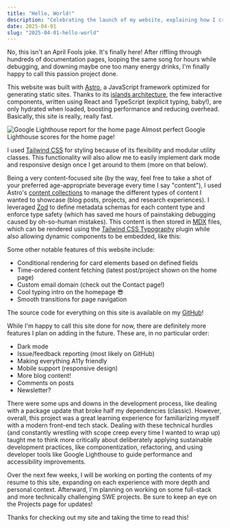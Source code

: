 ```yaml
---
title: "Hello, World!"
description: "Celebrating the launch of my website, explaining how I created it, and discussing what I want to do next."
date: 2025-04-01
slug: "2025-04-01-hello-world"
---
```



No, this isn't an April Fools joke. It's finally here! After riffling through hundreds of documentation pages, looping the same song for hours while debugging, and downing maybe one too many energy drinks, I'm finally happy to call this passion project done.

This website was built with [Astro](https://astro.build/), a JavaScript framework optimized for generating static sites. Thanks to its [islands architecture](https://docs.astro.build/en/concepts/islands/), the few interactive components, written using React and TypeScript (explicit typing, baby!), are only hydrated when loaded, boosting performance and reducing overhead. Basically, this site is really, really fast.

<div className="flex justify-center items-center">
    <div className="flex flex-col items-center">
        <Image src={lighthouse} className="w-2/3" alt="Google Lighthouse report for the home page" />
        <span className="text-center">Almost perfect Google Lighthouse scores for the home page!</span>
    </div>
</div>

I used [Tailwind CSS](https://tailwindcss.com/) for styling because of its flexibility and modular utility classes. This functionality will also allow me to easily implement dark mode and responsive design once I get around to them (more on that below).

Being a very content-focused site (by the way, feel free to take a shot of your preferred age-appropriate beverage every time I say "content"), I used Astro's [content collections](https://docs.astro.build/en/guides/content-collections/) to manage the different types of content I wanted to showcase (blog posts, projects, and research experiences). I leveraged [Zod](https://zod.dev/) to define metadata schemas for each content type and enforce type safety (which has saved me hours of painstaking debugging caused by oh-so-human mistakes). This content is then stored in [MDX](https://mdxjs.com/) files, which can be rendered using the [Tailwind CSS Typography](https://github.com/tailwindlabs/tailwindcss-typography) plugin while also allowing dynamic components to be embedded, like this:

<Component client:load />

Some other notable features of this website include:
- Conditional rendering for card elements based on defined fields
- Time-ordered content fetching (latest post/project shown on the home page)
- Custom email domain (check out the Contact page!)
- Cool typing intro on the homepage 😎
- Smooth transitions for page navigation

The source code for everything on this site is available on my [GitHub](https://github.com/eddysfc/eddyjiang.com)!

While I'm happy to call this site done for now, there are definitely more features I plan on adding in the future. These are, in no particular order:
- Dark mode
- Issue/feedback reporting (most likely on GitHub)
- Making everything A11y friendly
- Mobile support (responsive design)
- More blog content!
- Comments on posts
- Newsletter?

There were some ups and downs in the development process, like dealing with a package update that broke half my dependencies (classic). However, overall, this project was a great learning experience for familiarizing myself with a modern front-end tech stack. Dealing with these technical hurdles (and constantly wrestling with scope creep every time I wanted to wrap up) taught me to think more critically about deliberately applying sustainable development practices, like componentization, refactoring, and using developer tools like Google Lighthouse to guide performance and accessibility improvements.

Over the next few weeks, I will be working on porting the contents of my resume to this site, expanding on each experience with more depth and personal context. Afterward, I'm planning on working on some full-stack and more technically challenging SWE projects. Be sure to keep an eye on the Projects page for updates!

Thanks for checking out my site and taking the time to read this!